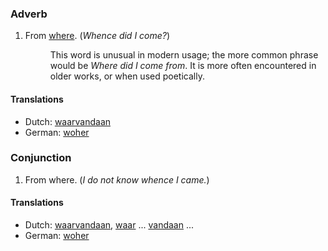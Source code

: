 ===Adverb===

# From [[where]].  (''Whence did I come?'')
#:This word is unusual in modern usage; the more common phrase would be ''Where did I come from''.  It is more often encountered in older works, or when used poetically.

====Translations====
*Dutch: [[waarvandaan]]
*German: [[woher]]

===Conjunction===

# From where.  (''I do not know whence I came.'')

====Translations====
*Dutch: [[waarvandaan]], [[waar]] ... [[vandaan]] ...
*German: [[woher]]